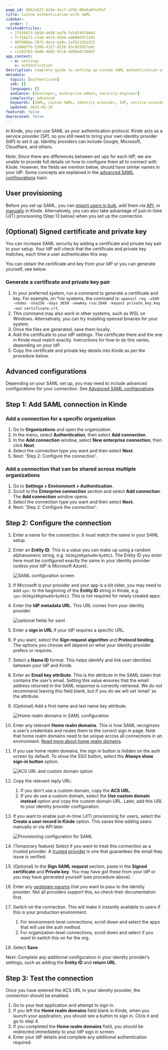 ```yaml
---
page_id: 66b2a627-b24a-4ccf-a792-80a6a9fe35ef
title: Custom authentication with SAML
sidebar:
  order: 7
relatedArticles:
  - 17559023-5b50-4690-ba7b-fd1df4b78664
  - fcf28a71-c3a8-4474-9564-ad089d3f2105  
  - 98f6868a-7871-4ece-ba9c-2a7b21d1b322
  - e100d77b-530b-4327-8216-93c955657e0c
  - cc242fb3-4b06-4842-97c8-dd58e87308df
app_context:
  - m: settings
    s: authentication
description: Complete guide to setting up custom SAML authentication with any identity provider including certificate generation, advanced configurations, and testing.
metadata:
  topics: [authenticate]
  sdk: []
  languages: []
  audience: [developer, enterprise-admin, security-engineer]
  complexity: advanced
  keywords: [SAML, custom SAML, identity provider, IdP, service provider, SP, certificate, private key, JIT provisioning]
  updated: 2025-01-16
featured: false
deprecated: false
---
```


In Kinde, you can use SAML as your authentication protocol. Kinde acts as a service provider (SP), so you still need to bring your own identity provider (IdP) to set it up. Identity providers can include Google, Microsoft, Cloudflare, and others.

Note: Since there are differences between set ups for each IdP, we are unable to provide full details on how to configure them all to connect with Kinde. However, the fields we mention below, should have similar names in your IdP. Some concepts are explained in the [advanced SAML configurations](/authenticate/enterprise-connections/advanced-saml-configurations/) topic.

## User provisioning

Before you set up SAML, you can [import users in bulk](/manage-users/add-and-edit/import-users-in-bulk/), add them via [API](/kinde-apis/management#tag/users/post/api/v1/user), or [manually](/manage-users/add-and-edit/add-and-edit-users/) in Kinde. Alternatively, you can also take advantage of just-in-time (JIT) provisioning (Step 13 below) when you set up the connection.

## (Optional) Signed certificate and private key

You can increase SAML security by adding a certificate and private key pair to your setup. Your IdP will check that the certificate and private key matches, each time a user authenticates this way.

You can obtain the certificate and key from your IdP or you can generate yourself, see below.

### Generate a certificate and private key pair

1. In your preferred system, run a command to generate a certificate and key. For example, on \*nix systems, the command is: `openssl req -x509 -nodes -sha256 -days 3650 -newkey rsa:2048 -keyout private_key.key -out certificate.crt`.
2. This command may also work in other systems, such as WSL on Windows. Alternatively, you can try installing openssl binaries for your system.
3. Once the files are generated, save them locally.
4. Add the certificate to your IdP settings. The certificate there and the one in Kinde must match exactly. Instructions for how to do this varies, depending on your IdP.
5. Copy the certificate and private key details into Kinde as per the procedure below.

## Advanced configurations

Depending on your SAML set up, you may need to include advanced configurations for your connection. See [Advanced SAML configurations](/authenticate/enterprise-connections/advanced-saml-configurations/)

## Step 1: Add SAML connection in Kinde

### Add a connection for a specific organization

1. Go to **Organizations** and open the organization. 
2. In the menu, select **Authentication**, then select **Add connection**.
3. In the **Add connection** window, select **New enterprise connection**, then click **Next**.
4. Select the connection type you want and then select **Next**.  
5. Next: 'Step 2: Configure the connection'.

### Add a connection that can be shared across multiple organizations

1. Go to **Settings > Environment > Authentication**.
2. Scroll to the **Enterprise connection** section and select **Add connection**. The **Add connection** window opens.
3. Select the connection type you want and then select **Next**.
4. Next: 'Step 2: Configure the connection'.

## Step 2: Configure the connection

1. Enter a name for the connection. It must match the name in your SAML setup.
2. Enter an **Entity ID.** This is a value you can make up using a random alphanumeric string, e.g. `5836g209gbhw09r8y0913`. The Entity ID you enter here must be configured exactly the same in your identity provider (unless your IdP is Microsoft Azure).

   ![SAML configuration screen](https://imagedelivery.net/skPPZTHzSlcslvHjesZQcQ/740dba80-b1a3-410e-f03b-c07e9261f000/public)

3. If Microsoft is your provider and your app is a bit older, you may need to add `spn:` to the beginning of the **Entity ID** string in Kinde, e.g. `spn:5836g209gbhw09r8y0913`. This is not required for newly created apps.
4. Enter the **IdP metadata URL**. This URL comes from your identity provider.

   ![optional fields for saml](https://imagedelivery.net/skPPZTHzSlcslvHjesZQcQ/4f1851db-5c34-496b-ced1-07c1cd272b00/public)

5. Enter a **sign in URL** if your IdP requires a specific URL.
6. If you want, select the **Sign request algorithm** and **Protocol binding**. The options you choose will depend on what your identity provider prefers or requires.
7. Select a **Name ID** format. This helps identify and link user identities between your IdP and Kinde. 
8. Enter an **Email key attribute**. This is the attribute in the SAML token that contains the user’s email. Setting this value ensures that the email address returned in the SAML response is correctly retrieved. We do not recommend leaving this field blank, but if you do we will set ‘email’ as the attribute.
9. (Optional) Add a first name and last name key attribute.

   ![Home realm domains in SAML configuration](https://imagedelivery.net/skPPZTHzSlcslvHjesZQcQ/dbdccca5-2e6c-4dd8-eaec-e029574daf00/public)

10. Enter any relevant **Home realm domains**. This is how SAML recognizes a user’s credentials and routes them to the correct sign in page. Note that home realm domains need to be unique across all connections in an environment. [Read more about home realm domains](/authenticate/enterprise-connections/home-realm-discovery/).
11. If you use home realm domains, the sign in button is hidden on the auth screen by default. To show the SSO button, select the **Always show sign-in button** option. 

    ![ACS URL and custom domain option](https://imagedelivery.net/skPPZTHzSlcslvHjesZQcQ/885eda9c-ca4f-4340-db17-224023b8c300/public)

12. Copy the relevant reply URL: 
    1. If you don't use a custom domain, copy the **ACS URL**.
    2. If you do use a custom domain, select the **Use custom domain instead** option and copy the custom domain URL. 
    Later, add this URL to your identity provider configuration.
13. If you want to enable just-in-time (JIT) provisioning for users, select the **Create a user record in Kinde** option. This saves time adding users manually or via API later.

    ![Provisioning configuration for SAML](https://imagedelivery.net/skPPZTHzSlcslvHjesZQcQ/947baea7-bfd4-48b7-de2d-5b041b8c8300/public)

14. (Temporary feature) Select if you want to treat this connection as a trusted provider. A [trusted provider](/authenticate/about-auth/identity-and-verification/) is one that guarantees the email they issue is verified.
15. (Optional) In the **Sign SAML request** section, paste in the **Signed certificate** and **Private key**. You may have got these from your IdP or you may have generated yourself (see procedure above).
16. Enter any [upstream params](/authenticate/enterprise-connections/advanced-saml-configurations/#upstream-parameters) that you want to pass to the identity provider. Not all providers support this, so check their documentation first.
17. Switch on the connection. This will make it instantly available to users if this is your production environment.
    1. For environment-level connections, scroll down and select the apps that will use the auth method.
    2. For organization-level connections, scroll down and select if you want to switch this on for the org. 
18. Select **Save**.

Next: Complete any additional configuration in your identity provider’s settings, such as adding the **Entity ID** and **return URL**.

## Step 3: Test the connection

Once you have entered the ACS URL in your identity provider, the connection should be enabled.

1. Go to your test application and attempt to sign in.
2. If you left the **Home realm domains** field blank in Kinde, when you launch your application, you should see a button to sign in. Click it and go to step 4.
3. If you completed the **Home realm domains** field, you should be redirected immediately to your IdP sign in screen.
4. Enter your IdP details and complete any additional authentication required.
